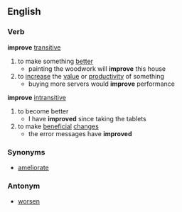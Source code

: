 ==English==
===Verb===
'''improve''' [[transitive]]
# to make something [[better]]
#* painting the woodwork will '''improve''' this house
# to [[increase]] the [[value]] or [[productivity]] of something
#* buying more servers would '''improve''' performance
'''improve''' [[intransitive]]
# to become better
#* I have '''improved''' since taking the tablets
# to make [[beneficial]] [[change]]s
#* the error messages have '''improved'''
===Synonyms===
* [[ameliorate]]
===Antonym===
* [[worsen]]